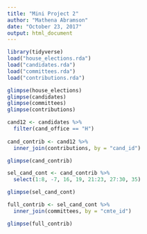 ```yaml
---
title: "Mini Project 2"
author: "Mathena Abramson"
date: "October 23, 2017"
output: html_document
---
```


```r
library(tidyverse)
load("house_elections.rda")
load("candidates.rda")
load("committees.rda")
load("contributions.rda")
```

```r
glimpse(house_elections)
glimpse(candidates)
glimpse(committees)
glimpse(contributions)
```

```r
cand12 <- candidates %>%
  filter(cand_office == "H")
  
cand_contrib <- cand12 %>%
  inner_join(contributions, by = "cand_id")

glimpse(cand_contrib)
```

```r
sel_cand_cont <- cand_contrib %>%
  select(1:8, -7, 16, 19, 21:23, 27:30, 35)

glimpse(sel_cand_cont)
```

```r
full_contrib <- sel_cand_cont %>%
  inner_join(committees, by = "cmte_id")

glimpse(full_contrib)
```
